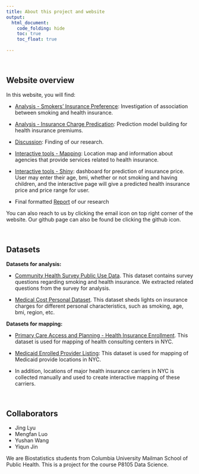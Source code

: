 ```yaml
---
title: About this project and website
output: 
  html_document:
    code_folding: hide
    toc: true
    toc_float: true
    
---
```


<br>

## Website overview

In this website, you will find:

* [Analysis - Smokers' Insurance Preference](data-exploration1.html): Investigation of association between smoking and health insurance.

* [Analysis - Insurance Charge Predication](model_building.html): Prediction model building for health insurance premiums.

* [Discussion](discussion.html): Finding of our research.

* [Interactive tools - Mapping](mapping.html): Location map and information about agencies that provide services related to health insurance.

* [Interactive tools - Shiny](https://yiqunjin.shinyapps.io/shiny_dashboard/): dashboard for prediction of insurance price. User may enter their age, bmi, whether or not smoking and having children, and the interactive page will give a predicted health insurance price and price range for user.

* Final formatted [Report](report.html) of our research

You can also reach to us by clicking the email icon on top right corner of the website. Our github page can also be found be clicking the github icon.


<br>

## Datasets

**Datasets for analysis:**

* [Community Health Survey Public Use Data](https://www1.nyc.gov/site/doh/data/data-sets/community-health-survey-public-use-data.page). This dataset contains survey questions regarding smoking and health insurance. We extracted related questions from the survey for analysis.

* [Medical Cost Personal Dataset](https://www.kaggle.com/mirichoi0218/insurance). This dataset sheds lights on insurance charges for different personal characteristics, such as smoking, age, bmi, region, etc.

**Datasets for mapping:**

* [Primary Care Access and Planning - Health Insurance Enrollment](https://data.cityofnewyork.us/Health/Primary-Care-Access-and-Planning-Health-Insurance-/gfej-by6h). This dataset is used for mapping of health consulting centers in NYC. 

* [Medicaid Enrolled Provider Listing](https://health.data.ny.gov/Health/Medicaid-Enrolled-Provider-Listing/keti-qx5t): This dataset is used for mapping of Medicaid provide locations in NYC.

* In addition, locations of major health insurance carriers in NYC is collected manually and used to create interactive mapping of these carriers.


<br>


## Collaborators

* Jing Lyu
* Mengfan Luo
* Yushan Wang
* Yiqun Jin

We are Biostatistics students from Columbia University Mailman School of Public Health. This is a project for the course P8105 Data Science.





